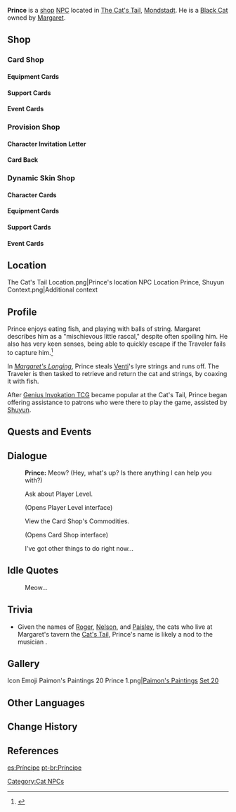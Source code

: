 {{Character Infobox
|image            = Prince Icon.png
|type             = NPC
|region           = Mondstadt
|title            = Duel Saint of Cats
|title2           = Princey<br /><small>by [[Margaret]]</small>
|affiliation      = The Cat's Tail
}}
{{Description|The poster-kitty of [[The Cat's Tail]], this cat may often be found seated atop the bar counter. Its slick fur is jet black, while the hat it wears gives it real character. However, the tale you heard from [[Shuyun]], a [[Liyue]] player, of it being the Duel Saint of Cats must be some other matter altogether...|Description in [[The Cat's Tail]]'s map}}
'''Prince''' is a [[shop]] [[NPC]] located in [[The Cat's Tail]], [[Mondstadt]]. He is a [[Wildlife#Cats|Black Cat]] owned by [[Margaret]].

==Shop==
===Card Shop===
====Equipment Cards====
{{Shop/Header|currency=Lucky Coin|vendor=Prince|total=1}}
{{Shop|Magic Guide Equipment Card|500|1|specific=Magic Guide (Equipment Card)|text=Magic Guide|type=&#32;|total=1}}
{{Shop|Sacrificial Fragments Equipment Card|700|2|specific=Sacrificial Fragments (Equipment Card)|text=Sacrificial Fragments|type=&#32;|total=1}}
{{Shop|Skyward Atlas Equipment Card|1,000|2|specific=Skyward Atlas (Equipment Card)|text=Skyward Atlas|type=&#32;|total=1}}
{{Shop|Raven Bow Equipment Card|500|1|specific=Raven Bow (Equipment Card)|text=Raven Bow|type=&#32;|total=1}}
{{Shop|Sacrificial Bow Equipment Card|700|2|specific=Sacrificial Bow (Equipment Card)|text=Sacrificial Bow|type=&#32;|total=1}}
{{Shop|Skyward Harp Equipment Card|1,000|2|specific=Skyward Harp (Equipment Card)|text=Skyward Harp|type=&#32;|total=1}}
{{Shop|White Iron Greatsword Equipment Card|500|1|specific=White Iron Greatsword (Equipment Card)|text=White Iron Greatsword|type=&#32;|total=1}}
{{Shop|Sacrificial Greatsword Equipment Card|700|2|specific=Sacrificial Greatsword (Equipment Card)|text=Sacrificial Greatsword|type=&#32;|total=1}}
{{Shop|Wolf's Gravestone Equipment Card|1,000|2|specific=Wolf's Gravestone (Equipment Card)|text=Wolf's Gravestone|type=&#32;|total=1}}
{{Shop|White Tassel Equipment Card|500|1|specific=White Tassel (Equipment Card)|text=White Tassel|type=&#32;|total=1}}
{{Shop|Lithic Spear Equipment Card|700|2|specific=Lithic Spear (Equipment Card)|text=Lithic Spear|type=&#32;|total=1}}
{{Shop|Skyward Spine Equipment Card|1,000|2|specific=Skyward Spine (Equipment Card)|text=Skyward Spine|type=&#32;|total=1}}
{{Shop|Traveler's Handy Sword Equipment Card|500|1|specific=Traveler's Handy Sword (Equipment Card)|text=Traveler's Handy Sword|type=&#32;|total=1}}
{{Shop|Sacrificial Sword Equipment Card|700|2|specific=Sacrificial Sword (Equipment Card)|text=Sacrificial Sword|type=&#32;|total=1}}
{{Shop|Aquila Favonia Equipment Card|1,000|2|specific=Aquila Favonia (Equipment Card)|text=Aquila Favonia|type=&#32;|total=1}}
{{Shop|Adventurer's Bandana Equipment Card|500|2|specific=Adventurer's Bandana (Equipment Card)|text=Adventurer's Bandana|type=&#32;|total=1}}
{{Shop|Lucky Dog's Silver Circlet Equipment Card|500|2|specific=Lucky Dog's Silver Circlet (Equipment Card)|text=Lucky Dog's Silver Circlet|type=&#32;|total=1}}
{{Shop|Traveling Doctor's Handkerchief Equipment Card|500|2|specific=Traveling Doctor's Handkerchief (Equipment Card)|text=Traveling Doctor's Handkerchief|type=&#32;|total=1}}
{{Shop|Gambler's Earrings Equipment Card|500|2|specific=Gambler's Earrings (Equipment Card)|text=Gambler's Earrings|type=&#32;|total=1}}
{{Shop|Instructor's Cap Equipment Card|500|2|specific=Instructor's Cap (Equipment Card)|text=Instructor's Cap|type=&#32;|total=1}}
{{Shop|Exile's Circlet Equipment Card|500|2|specific=Exile's Circlet (Equipment Card)|text=Exile's Circlet|type=&#32;|total=1}}
{{Shop|Ornate Kabuto Equipment Card|500|2|specific=Ornate Kabuto (Equipment Card)|text=Ornate Kabuto|type=&#32;|total=1}}
{{Shop|General's Ancient Helm Equipment Card|500|2|specific=General's Ancient Helm (Equipment Card)|text=General's Ancient Helm|type=&#32;|total=1}}
{{Shop|Broken Rime's Echo Equipment Card|500|1|specific=Broken Rime's Echo (Equipment Card)|text=Broken Rime's Echo|type=&#32;|total=1}}
{{Shop|Blizzard Strayer Equipment Card|700|2|specific=Blizzard Strayer (Equipment Card)|text=Blizzard Strayer|type=&#32;|total=1}}
{{Shop|Wine-Stained Tricorne Equipment Card|500|1|specific=Wine-Stained Tricorne (Equipment Card)|text=Wine-Stained Tricorne|type=&#32;|total=1}}
{{Shop|Heart of Depth Equipment Card|700|2|specific=Heart of Depth (Equipment Card)|text=Heart of Depth|type=&#32;|total=1}}
{{Shop|Witch's Scorching Hat Equipment Card|500|1|specific=Witch's Scorching Hat (Equipment Card)|text=Witch's Scorching Hat|type=&#32;|total=1}}
{{Shop|Crimson Witch of Flames Equipment Card|700|2|specific=Crimson Witch of Flames (Equipment Card)|text=Crimson Witch of Flames|type=&#32;|total=1}}
{{Shop|Thunder Summoner's Crown Equipment Card|500|1|specific=Thunder Summoner's Crown (Equipment Card)|text=Thunder Summoner's Crown|type=&#32;|total=1}}
{{Shop|Thundering Fury Equipment Card|700|2|specific=Thundering Fury (Equipment Card)|text=Thundering Fury|type=&#32;|total=1}}
{{Shop|Viridescent Venerer's Diadem Equipment Card|500|1|specific=Viridescent Venerer's Diadem (Equipment Card)|text=Viridescent Venerer's Diadem|type=&#32;|total=1}}
{{Shop|Viridescent Venerer Equipment Card|700|2|specific=Viridescent Venerer (Equipment Card)|text=Viridescent Venerer|type=&#32;|total=1}}
{{Shop|Mask of Solitude Basalt Equipment Card|500|1|specific=Mask of Solitude Basalt (Equipment Card)|text=Mask of Solitude Basalt|type=&#32;|total=1}}
{{Shop|Archaic Petra Equipment Card|700|2|specific=Archaic Petra (Equipment Card)|text=Archaic Petra|type=&#32;|total=1}}
{{Shop|Laurel Coronet Equipment Card|500|1|specific=Laurel Coronet (Equipment Card)|text=Laurel Coronet|type=&#32;|total=1}}
{{Shop|Deepwood Memories Equipment Card|700|2|specific=Deepwood Memories (Equipment Card)|text=Deepwood Memories|type=&#32;|total=1}}
{{Shop/Footer|total=40,800}}

====Support Cards====
{{Shop/Header|currency=Lucky Coin|vendor=Prince|total=1}}
{{Shop|Liyue Harbor Wharf Support Card|700|1|specific=Liyue Harbor Wharf|type=&#32;|total=1}}
{{Shop|Knights of Favonius Library Support Card|700|2|specific=Knights of Favonius Library|type=&#32;|total=1}}
{{Shop|Jade Chamber Support Card|700|1|specific=Jade Chamber (Support Card)|text=Jade Chamber|type=&#32;|total=1}}
{{Shop|Dawn Winery Support Card|700|1|specific=Dawn Winery (Support Card)|text=Dawn Winery|type=&#32;|total=1}}
{{Shop|Wangshu Inn Support Card|700|2|specific=Wangshu Inn (Support Card)|text=Wangshu Inn|type=&#32;|total=1}}
{{Shop|Favonius Cathedral Support Card|700|1|specific=Favonius Cathedral (Support Card)|text=Favonius Cathedral|type=&#32;|total=1}}
{{Shop|Katheryne Support Card|700|1|specific=Katheryne (Support Card)|text=Katheryne|type=&#32;|total=1}}
{{Shop|Timaeus Support Card|700|1|specific=Timaeus (Support Card)|text=Timaeus|type=&#32;|total=1}}
{{Shop|Wagner Support Card|700|1|specific=Wagner (Support Card)|text=Wagner|type=&#32;|total=1}}
{{Shop|Chef Mao Support Card|700|1|specific=Chef Mao (Support Card)|text=Chef Mao|type=&#32;|total=1}}
{{Shop|Tubby Support Card|700|2|specific=Tubby (Support Card)|text=Tubby|type=&#32;|total=1}}
{{Shop|Timmie Support Card|700|1|specific=Timmie (Support Card)|text=Timmie|type=&#32;|total=1}}
{{Shop|Liben Support Card|700|2|specific=Liben (Support Card)|text=Liben|type=&#32;|total=1}}
{{Shop|Chang the Ninth Support Card|700|2|specific=Chang the Ninth (Support Card)|text=Chang the Ninth|type=&#32;|total=1}}
{{Shop|Ellin Support Card|700|1|specific=Ellin (Support Card)|text=Ellin|type=&#32;|total=1}}
{{Shop|Iron Tongue Tian Support Card|700|1|specific=Iron Tongue Tian (Support Card)|text=Iron Tongue Tian|type=&#32;|total=1}}
{{Shop|Liu Su Support Card|700|1|specific=Liu Su|type=&#32;|total=1}}
{{Shop|Parametric Transformer Support Card|700|2|specific=Parametric Transformer (Support Card)|text=Parametric Transformer|type=&#32;|total=1}}
{{Shop|NRE Support Card|700|2|specific=NRE|type=&#32;|total=1}}
{{Shop/Footer|total=18,200}}

====Event Cards====
{{Shop/Header|currency=Lucky Coin|vendor=Prince|total=1}}
{{Shop|Changing Shifts Event Card|500|1|specific=Changing Shifts|type=&#32;|total=1}}
{{Shop|Strategize Event Card|500|1|specific=Strategize|type=&#32;|total=1}}
{{Shop|I Haven't Lost Yet! Event Card|500|1|specific=I Haven't Lost Yet!|type=&#32;|total=1}}
{{Shop|Leave It to Me! Event Card|500|1|specific=Leave It to Me!|type=&#32;|total=1}}
{{Shop|When the Crane Returned Event Card|500|1|specific=When the Crane Returned|type=&#32;|total=1}}
{{Shop|Starsigns Event Card|500|1|specific=Starsigns|type=&#32;|total=1}}
{{Shop|Calx's Arts Event Card|500|1|specific=Calx's Arts|type=&#32;|total=1}}
{{Shop|Master of Weaponry Event Card|500|1|specific=Master of Weaponry (Event Card)|text=Master of Weaponry|type=&#32;|total=1}}
{{Shop|Blessing of the Divine Relic's Installation Event Card|500|1|specific=Blessing of the Divine Relic's Installation|type=&#32;|total=1}}
{{Shop|Quick Knit Event Card|500|1|specific=Quick Knit|type=&#32;|total=1}}
{{Shop|Send Off Event Card|500|1|specific=Send Off|type=&#32;|total=1}}
{{Shop|Guardian's Oath Event Card|500|1|specific=Guardian's Oath|type=&#32;|total=1}}
{{Shop|Abyssal Summons Event Card|500|2|specific=Abyssal Summons|type=&#32;|total=1}}
{{Shop|Elemental Resonance: Woven Ice Event Card|500|2|specific=Elemental Resonance: Woven Ice|type=&#32;|total=1}}
{{Shop|Elemental Resonance: Shattering Ice Event Card|500|2|specific=Elemental Resonance: Shattering Ice|type=&#32;|total=1}}
{{Shop|Elemental Resonance: Woven Waters Event Card|500|2|specific=Elemental Resonance: Woven Waters|type=&#32;|total=1}}
{{Shop|Elemental Resonance: Soothing Water Event Card|500|2|specific=Elemental Resonance: Soothing Water|type=&#32;|total=1}}
{{Shop|Elemental Resonance: Woven Flames Event Card|500|2|specific=Elemental Resonance: Woven Flames|type=&#32;|total=1}}
{{Shop|Elemental Resonance: Fervent Flames Event Card|500|2|specific=Elemental Resonance: Fervent Flames|type=&#32;|total=1}}
{{Shop|Elemental Resonance: Woven Thunder Event Card|500|2|specific=Elemental Resonance: Woven Thunder|type=&#32;|total=1}}
{{Shop|Elemental Resonance: High Voltage Event Card|500|2|specific=Elemental Resonance: High Voltage|type=&#32;|total=1}}
{{Shop|Elemental Resonance: Woven Winds Event Card|500|2|specific=Elemental Resonance: Woven Winds|type=&#32;|total=1}}
{{Shop|Elemental Resonance: Impetuous Winds Event Card|500|2|specific=Elemental Resonance: Impetuous Winds|type=&#32;|total=1}}
{{Shop|Elemental Resonance: Woven Stone Event Card|500|2|specific=Elemental Resonance: Woven Stone|type=&#32;|total=1}}
{{Shop|Elemental Resonance: Enduring Rock Event Card|500|2|specific=Elemental Resonance: Enduring Rock|type=&#32;|total=1}}
{{Shop|Elemental Resonance: Woven Weeds Event Card|500|2|specific=Elemental Resonance: Woven Weeds|type=&#32;|total=1}}
{{Shop|Elemental Resonance: Sprawling Greenery Event Card|500|2|specific=Elemental Resonance: Sprawling Greenery|type=&#32;|total=1}}
{{Shop|Jueyun Guoba Event Card|500|2|specific=Jueyun Guoba (Event Card)|text=Jueyun Guoba|type=&#32;|total=1}}
{{Shop|Adeptus' Temptation Event Card|500|2|specific=Adeptus' Temptation (Event Card)|text=Adeptus' Temptation|type=&#32;|total=1}}
{{Shop|Lotus Flower Crisp Event Card|500|2|specific=Lotus Flower Crisp (Event Card)|text=Lotus Flower Crisp|type=&#32;|total=1}}
{{Shop|Northern Smoked Chicken Event Card|500|2|specific=Northern Smoked Chicken (Event Card)|text=Northern Smoked Chicken|type=&#32;|total=1}}
{{Shop|Sweet Madame Event Card|500|1|specific=Sweet Madame (Event Card)|text=Sweet Madame|type=&#32;|total=1}}
{{Shop|Mushroom Pizza Event Card|500|2|specific=Mushroom Pizza (Event Card)|text=Mushroom Pizza|type=&#32;|total=1}}
{{Shop|Minty Meat Rolls Event Card|500|1|specific=Minty Meat Rolls (Event Card)|text=Minty Meat Rolls|type=&#32;|total=1}}
{{Shop/Footer|total=27,000}}

===Provision Shop===
====Character Invitation Letter====
{{Shop/Header|currency=Lucky Coin|total=1|note=Required<br />Player Level|vendor=Prince}}
{{Shop|Match Invitation Letter|1,000|1|total=1|note=2}}
{{Shop|Match Invitation Letter|1,000|1|total=1|note=3}}
{{Shop|Match Invitation Letter|1,000|1|total=1|note=4}}
{{Shop|Match Invitation Letter|1,000|5|total=1|note=5}}
{{Shop|Match Invitation Letter|1,000|inf=1|total=1|note=10}}
{{Shop/Footer|total=8,000+|note=&nbsp;}}

====Card Back====
{{Shop/Header|currency=Material|class=tdl2|vendor=Prince}}
{{Shop|Crystal Chunk Card Back|{{Item|Crystal Chunk|x=100}}|1|specific=Crystal Chunk (Card Back)|text=Crystal Chunk}}
{{Shop|Magical Crystal Chunk Card Back|{{Item|Magical Crystal Chunk|x=100}}|1|specific=Magical Crystal Chunk (Card Back)|text=Magical Crystal Chunk}}
{{Shop|Amethyst Lump Card Back|{{Item|Amethyst Lump|x=100}}|1|specific=Amethyst Lump (Card Back)|text=Amethyst Lump}}
{{Shop|Flaming Flower Stamen Card Back|{{Item|Flaming Flower Stamen|x=100}}|1|specific=Flaming Flower Stamen (Card Back)|text=Flaming Flower Stamen}}
{{Shop|Mist Flower Corolla Card Back|{{Item|Mist Flower Corolla|x=100}}|1|specific=Mist Flower Corolla (Card Back)|text=Mist Flower Corolla}}
{{Shop|Electro Crystal Card Back|{{Item|Electro Crystal|x=100}}|1|specific=Electro Crystal (Card Back)|text=Electro Crystal}}
{{Shop|Dandelion Seed Card Back|{{Item|Dandelion Seed|x=100}}|1|specific=Dandelion Seed (Card Back)|text=Dandelion Seed}}
{{Shop|Cecilia Card Back|{{Item|Cecilia|x=100}}|1|specific=Cecilia (Card Back)|text=Cecilia}}
{{Shop|Glaze Lily Card Back|{{Item|Glaze Lily|x=100}}|1|specific=Glaze Lily (Card Back)|text=Glaze Lily}}
{{Shop|Dendrobium Card Back|{{Item|Dendrobium|x=100}}|1|specific=Dendrobium (Card Back)|text=Dendrobium}}
{{Shop/Footer}}

===Dynamic Skin Shop===
====Character Cards====
{{Shop/Header|currency=Lucky Coin|vendor=Prince|total=1}}
{{Shop|Ganyu Character Card Golden|4,000|1|link=Ganyu (Character Card)#Dynamic Skin|text=Ganyu|specific=Ganyu (Character Card) Dynamic Skin|type=&#32;|total=1}}
{{Shop|Diona Character Card Golden|4,000|1|link=Diona (Character Card)#Dynamic Skin|text=Diona|specific=Diona (Character Card) Dynamic Skin|type=&#32;|total=1}}
{{Shop|Kaeya Character Card Golden|4,000|1|link=Kaeya (Character Card)#Dynamic Skin|text=Kaeya|specific=Kaeya (Character Card) Dynamic Skin|type=&#32;|total=1}}
{{Shop|Chongyun Character Card Golden|4,000|1|link=Chongyun (Character Card)#Dynamic Skin|text=Chongyun|specific=Chongyun (Character Card) Dynamic Skin|type=&#32;|total=1}}
{{Shop|Kamisato Ayaka Character Card Golden|4,000|1|link=Kamisato Ayaka (Character Card)#Dynamic Skin|text=Kamisato Ayaka|specific=Kamisato Ayaka (Character Card) Dynamic Skin|type=&#32;|total=1}}
{{Shop|Eula Character Card Golden|4,000|1|link=Eula (Character Card)#Dynamic Skin|text=Eula|specific=Eula (Character Card) Dynamic Skin|type=&#32;|total=1}}
{{Shop|Barbara Character Card Golden|4,000|1|link=Barbara (Character Card)#Dynamic Skin|text=Barbara|specific=Barbara (Character Card) Dynamic Skin|type=&#32;|total=1}}
{{Shop|Xingqiu Character Card Golden|4,000|1|link=Xingqiu (Character Card)#Dynamic Skin|text=Xingqiu|specific=Xingqiu (Character Card) Dynamic Skin|type=&#32;|total=1}}
{{Shop|Mona Character Card Golden|4,000|1|link=Mona (Character Card)#Dynamic Skin|text=Mona|specific=Mona (Character Card) Dynamic Skin|type=&#32;|total=1}}
{{Shop|Sangonomiya Kokomi Character Card Golden|4,000|1|link=Sangonomiya Kokomi (Character Card)#Dynamic Skin|text=Sangonomiya Kokomi|specific=Sangonomiya Kokomi (Character Card) Dynamic Skin|type=&#32;|total=1}}
{{Shop|Diluc Character Card Golden|4,000|1|link=Diluc (Character Card)#Dynamic Skin|text=Diluc|specific=Diluc (Character Card) Dynamic Skin|type=&#32;|total=1}}
{{Shop|Xiangling Character Card Golden|4,000|1|link=Xiangling (Character Card)#Dynamic Skin|text=Xiangling|specific=Xiangling (Character Card) Dynamic Skin|type=&#32;|total=1}}
{{Shop|Bennett Character Card Golden|4,000|1|link=Bennett (Character Card)#Dynamic Skin|text=Bennett|specific=Bennett (Character Card) Dynamic Skin|type=&#32;|total=1}}
{{Shop|Yoimiya Character Card Golden|4,000|1|link=Yoimiya (Character Card)#Dynamic Skin|text=Yoimiya|specific=Yoimiya (Character Card) Dynamic Skin|type=&#32;|total=1}}
{{Shop|Klee Character Card Golden|4,000|1|link=Klee (Character Card)#Dynamic Skin|text=Klee|specific=Klee (Character Card) Dynamic Skin|type=&#32;|total=1}}
{{Shop|Fischl Character Card Golden|4,000|1|link=Fischl (Character Card)#Dynamic Skin|text=Fischl|specific=Fischl (Character Card) Dynamic Skin|type=&#32;|total=1}}
{{Shop|Razor Character Card Golden|4,000|1|link=Razor (Character Card)#Dynamic Skin|text=Razor|specific=Razor (Character Card) Dynamic Skin|type=&#32;|total=1}}
{{Shop|Keqing Character Card Golden|4,000|1|link=Keqing (Character Card)#Dynamic Skin|text=Keqing|specific=Keqing (Character Card) Dynamic Skin|type=&#32;|total=1}}
{{Shop|Kujou Sara Character Card Golden|4,000|1|link=Kujou Sara (Character Card)#Dynamic Skin|text=Kujou Sara|specific=Kujou Sara (Character Card) Dynamic Skin|type=&#32;|total=1}}
{{Shop|Cyno Character Card Golden|4,000|1|link=Cyno (Character Card)#Dynamic Skin|text=Cyno|specific=Cyno (Character Card) Dynamic Skin|type=&#32;|total=1}}
{{Shop|Beidou Character Card Golden|4,000|1|link=Beidou (Character Card)#Dynamic Skin|text=Beidou|specific=Beidou (Character Card) Dynamic Skin|type=&#32;|total=1}}
{{Shop|Sucrose Character Card Golden|4,000|1|link=Sucrose (Character Card)#Dynamic Skin|text=Sucrose|specific=Sucrose (Character Card) Dynamic Skin|type=&#32;|total=1}}
{{Shop|Jean Character Card Golden|4,000|1|link=Jean (Character Card)#Dynamic Skin|text=Jean|specific=Jean (Character Card) Dynamic Skin|type=&#32;|total=1}}
{{Shop|Ningguang Character Card Golden|4,000|1|link=Ningguang (Character Card)#Dynamic Skin|text=Ningguang|specific=Ningguang (Character Card) Dynamic Skin|type=&#32;|total=1}}
{{Shop|Noelle Character Card Golden|4,000|1|link=Noelle (Character Card)#Dynamic Skin|text=Noelle|specific=Noelle (Character Card) Dynamic Skin|type=&#32;|total=1}}
{{Shop|Collei Character Card Golden|4,000|1|link=Collei (Character Card)#Dynamic Skin|text=Collei|specific=Collei (Character Card) Dynamic Skin|type=&#32;|total=1}}
{{Shop|Rhodeia of Loch Character Card Golden|4,000|1|link=Rhodeia of Loch (Character Card)#Dynamic Skin|text=Rhodeia of Loch|specific=Rhodeia of Loch (Character Card) Dynamic Skin|type=&#32;|total=1}}
{{Shop|Mirror Maiden Character Card Golden|4,000|1|link=Mirror Maiden (Character Card)#Dynamic Skin|text=Mirror Maiden|specific=Mirror Maiden (Character Card) Dynamic Skin|type=&#32;|total=1}}
{{Shop|Fatui Pyro Agent Character Card Golden|4,000|1|link=Fatui Pyro Agent (Character Card)#Dynamic Skin|text=Fatui Pyro Agent|specific=Fatui Pyro Agent (Character Card) Dynamic Skin|type=&#32;|total=1}}
{{Shop|Maguu Kenki Character Card Golden|4,000|1|link=Maguu Kenki (Character Card)#Dynamic Skin|text=Maguu Kenki|specific=Maguu Kenki (Character Card) Dynamic Skin|type=&#32;|total=1}}
{{Shop|Stonehide Lawachurl Character Card Golden|4,000|1|link=Stonehide Lawachurl (Character Card)#Dynamic Skin|text=Stonehide Lawachurl|specific=Stonehide Lawachurl (Character Card) Dynamic Skin|type=&#32;|total=1}}
{{Shop|Jadeplume Terrorshroom Character Card Golden|4,000|1|link=Jadeplume Terrorshroom (Character Card)#Dynamic Skin|text=Jadeplume Terrorshroom|specific=Jadeplume Terrorshroom (Character Card) Dynamic Skin|type=&#32;|total=1}}
{{Shop/Footer|total=128,000}}

====Equipment Cards====
{{Shop/Header|currency=Lucky Coin|vendor=Prince|total=1}}
{{Shop|Magic Guide Equipment Card Golden|1,000|1|link=Magic Guide (Equipment Card)#Dynamic Skin|text=Magic Guide|specific=Magic Guide (Equipment Card) Dynamic Skin|type=&#32;|total=1}}
{{Shop|Sacrificial Fragments Equipment Card Golden|1,400|1|link=Sacrificial Fragments (Equipment Card)#Dynamic Skin|text=Sacrificial Fragments|specific=Sacrificial Fragments (Equipment Card) Dynamic Skin|type=&#32;|total=1}}
{{Shop|Skyward Atlas Equipment Card Golden|2,000|1|link=Skyward Atlas (Equipment Card)#Dynamic Skin|text=Skyward Atlas|specific=Skyward Atlas (Equipment Card) Dynamic Skin|type=&#32;|total=1}}
{{Shop|Raven Bow Equipment Card Golden|1,000|1|link=Raven Bow (Equipment Card)#Dynamic Skin|text=Raven Bow|specific=Raven Bow (Equipment Card) Dynamic Skin|type=&#32;|total=1}}
{{Shop|Sacrificial Bow Equipment Card Golden|1,400|1|link=Sacrificial Bow (Equipment Card)#Dynamic Skin|text=Sacrificial Bow|specific=Sacrificial Bow (Equipment Card) Dynamic Skin|type=&#32;|total=1}}
{{Shop|Skyward Harp Equipment Card Golden|2,000|1|link=Skyward Harp (Equipment Card)#Dynamic Skin|text=Skyward Harp|specific=Skyward Harp (Equipment Card) Dynamic Skin|type=&#32;|total=1}}
{{Shop|White Iron Greatsword Equipment Card Golden|1,000|1|link=White Iron Greatsword (Equipment Card)#Dynamic Skin|text=White Iron Greatsword|specific=White Iron Greatsword (Equipment Card) Dynamic Skin|type=&#32;|total=1}}
{{Shop|Sacrificial Greatsword Equipment Card Golden|1,400|1|link=Sacrificial Greatsword (Equipment Card)#Dynamic Skin|text=Sacrificial Greatsword|specific=Sacrificial Greatsword (Equipment Card) Dynamic Skin|type=&#32;|total=1}}
{{Shop|Wolf's Gravestone Equipment Card Golden|2,000|1|link=Wolf's Gravestone (Equipment Card)#Dynamic Skin|text=Wolf's Gravestone|specific=Wolf's Gravestone (Equipment Card) Dynamic Skin|type=&#32;|total=1}}
{{Shop|White Tassel Equipment Card Golden|1,000|1|link=White Tassel (Equipment Card)#Dynamic Skin|text=White Tassel|specific=White Tassel (Equipment Card) Dynamic Skin|type=&#32;|total=1}}
{{Shop|Lithic Spear Equipment Card Golden|1,400|1|link=Lithic Spear (Equipment Card)#Dynamic Skin|text=Lithic Spear|specific=Lithic Spear (Equipment Card) Dynamic Skin|type=&#32;|total=1}}
{{Shop|Skyward Spine Equipment Card Golden|2,000|1|link=Skyward Spine (Equipment Card)#Dynamic Skin|text=Skyward Spine|specific=Skyward Spine (Equipment Card) Dynamic Skin|type=&#32;|total=1}}
{{Shop|Traveler's Handy Sword Equipment Card Golden|1,000|1|link=Traveler's Handy Sword (Equipment Card)#Dynamic Skin|text=Traveler's Handy Sword|specific=Traveler's Handy Sword (Equipment Card) Dynamic Skin|type=&#32;|total=1}}
{{Shop|Sacrificial Sword Equipment Card Golden|1,400|1|link=Sacrificial Sword (Equipment Card)#Dynamic Skin|text=Sacrificial Sword|specific=Sacrificial Sword (Equipment Card) Dynamic Skin|type=&#32;|total=1}}
{{Shop|Aquila Favonia Equipment Card Golden|2,000|1|link=Aquila Favonia (Equipment Card)#Dynamic Skin|text=Aquila Favonia|specific=Aquila Favonia (Equipment Card) Dynamic Skin|type=&#32;|total=1}}
{{Shop|Adventurer's Bandana Equipment Card Golden|1,000|1|link=Adventurer's Bandana (Equipment Card)#Dynamic Skin|text=Adventurer's Bandana|specific=Adventurer's Bandana (Equipment Card) Dynamic Skin|type=&#32;|total=1}}
{{Shop|Lucky Dog's Silver Circlet Equipment Card Golden|1,000|1|link=Lucky Dog's Silver Circlet (Equipment Card)#Dynamic Skin|text=Lucky Dog's Silver Circlet|specific=Lucky Dog's Silver Circlet (Equipment Card) Dynamic Skin|type=&#32;|total=1}}
{{Shop|Traveling Doctor's Handkerchief Equipment Card Golden|1,000|1|link=Traveling Doctor's Handkerchief (Equipment Card)#Dynamic Skin|text=Traveling Doctor's Handkerchief|specific=Traveling Doctor's Handkerchief (Equipment Card) Dynamic Skin|type=&#32;|total=1}}
{{Shop|Gambler's Earrings Equipment Card Golden|1,000|1|link=Gambler's Earrings (Equipment Card)#Dynamic Skin|text=Gambler's Earrings|specific=Gambler's Earrings (Equipment Card) Dynamic Skin|type=&#32;|total=1}}
{{Shop|Instructor's Cap Equipment Card Golden|1,000|1|link=Instructor's Cap (Equipment Card)#Dynamic Skin|text=Instructor's Cap|specific=Instructor's Cap (Equipment Card) Dynamic Skin|type=&#32;|total=1}}
{{Shop|Exile's Circlet Equipment Card Golden|1,000|1|link=Exile's Circlet (Equipment Card)#Dynamic Skin|text=Exile's Circlet|specific=Exile's Circlet (Equipment Card) Dynamic Skin|type=&#32;|total=1}}
{{Shop|Ornate Kabuto Equipment Card|1000|1|specific=Ornate Kabuto (Equipment Card)|text=Ornate Kabuto|type=&#32;|total=1}}
{{Shop|General's Ancient Helm Equipment Card|1000|1|specific=General's Ancient Helm (Equipment Card)|text=General's Ancient Helm|type=&#32;|total=1}}
{{Shop|Broken Rime's Echo Equipment Card Golden|1,000|1|link=Broken Rime's Echo (Equipment Card)#Dynamic Skin|text=Broken Rime's Echo|specific=Broken Rime's Echo (Equipment Card) Dynamic Skin|type=&#32;|total=1}}
{{Shop|Blizzard Strayer Equipment Card Golden|1,400|1|link=Blizzard Strayer (Equipment Card)#Dynamic Skin|text=Blizzard Strayer|specific=Blizzard Strayer (Equipment Card) Dynamic Skin|type=&#32;|total=1}}
{{Shop|Wine-Stained Tricorne Equipment Card Golden|1,000|1|link=Wine-Stained Tricorne (Equipment Card)#Dynamic Skin|text=Wine-Stained Tricorne|specific=Wine-Stained Tricorne (Equipment Card) Dynamic Skin|type=&#32;|total=1}}
{{Shop|Heart of Depth Equipment Card Golden|1,400|1|link=Heart of Depth (Equipment Card)#Dynamic Skin|text=Heart of Depth|specific=Heart of Depth (Equipment Card) Dynamic Skin|type=&#32;|total=1}}
{{Shop|Witch's Scorching Hat Equipment Card Golden|1,000|1|link=Witch's Scorching Hat (Equipment Card)#Dynamic Skin|text=Witch's Scorching Hat|specific=Witch's Scorching Hat (Equipment Card) Dynamic Skin|type=&#32;|total=1}}
{{Shop|Crimson Witch of Flames Equipment Card Golden|1,400|1|link=Crimson Witch of Flames (Equipment Card)#Dynamic Skin|text=Crimson Witch of Flames|specific=Crimson Witch of Flames (Equipment Card) Dynamic Skin|type=&#32;|total=1}}
{{Shop|Thunder Summoner's Crown Equipment Card Golden|1,000|1|link=Thunder Summoner's Crown (Equipment Card)#Dynamic Skin|text=Thunder Summoner's Crown|specific=Thunder Summoner's Crown (Equipment Card) Dynamic Skin|type=&#32;|total=1}}
{{Shop|Thundering Fury Equipment Card Golden|1,400|1|link=Thundering Fury (Equipment Card)#Dynamic Skin|text=Thundering Fury|specific=Thundering Fury (Equipment Card) Dynamic Skin|type=&#32;|total=1}}
{{Shop|Viridescent Venerer's Diadem Equipment Card Golden|1,000|1|link=Viridescent Venerer's Diadem (Equipment Card)#Dynamic Skin|text=Viridescent Venerer's Diadem|specific=Viridescent Venerer's Diadem (Equipment Card) Dynamic Skin|type=&#32;|total=1}}
{{Shop|Viridescent Venerer Equipment Card Golden|1,400|1|link=Viridescent Venerer (Equipment Card)#Dynamic Skin|text=Viridescent Venerer|specific=Viridescent Venerer (Equipment Card) Dynamic Skin|type=&#32;|total=1}}
{{Shop|Mask of Solitude Basalt Equipment Card Golden|1,000|1|link=Mask of Solitude Basalt (Equipment Card)#Dynamic Skin|text=Mask of Solitude Basalt|specific=Mask of Solitude Basalt (Equipment Card) Dynamic Skin|type=&#32;|total=1}}
{{Shop|Archaic Petra Equipment Card Golden|1,400|1|link=Archaic Petra (Equipment Card)#Dynamic Skin|text=Archaic Petra|specific=Archaic Petra (Equipment Card) Dynamic Skin|type=&#32;|total=1}}
{{Shop|Laurel Coronet Equipment Card Golden|1,000|1|link=Laurel Coronet (Equipment Card)#Dynamic Skin|text=Laurel Coronet|specific=Laurel Coronet (Equipment Card) Dynamic Skin|type=&#32;|total=1}}
{{Shop|Deepwood Memories Equipment Card Golden|1,400|1|link=Deepwood Memories (Equipment Card)#Dynamic Skin|text=Deepwood Memories|specific=Deepwood Memories (Equipment Card) Dynamic Skin|type=&#32;|total=1}}
{{Shop/Footer|total=44,800}}

====Support Cards====
{{Shop/Header|currency=Lucky Coin|vendor=Prince|total=1}}
{{Shop|Liyue Harbor Wharf Support Card Golden|1,400|1|link=Liyue Harbor Wharf#Dynamic Skin|text=Liyue Harbor Wharf|specific=Liyue Harbor Wharf Dynamic Skin|type=&#32;|total=1}}
{{Shop|Knights of Favonius Library Support Card Golden|1,400|1|link=Knights of Favonius Library#Dynamic Skin|text=Knights of Favonius Library|specific=Knights of Favonius Library Dynamic Skin|type=&#32;|total=1}}
{{Shop|Jade Chamber Support Card Golden|1,400|1|link=Jade Chamber (Support Card)#Dynamic Skin|text=Jade Chamber|specific=Jade Chamber (Support Card) Dynamic Skin|type=&#32;|total=1}}
{{Shop|Dawn Winery Support Card Golden|1,400|1|link=Dawn Winery (Support Card)#Dynamic Skin|text=Dawn Winery|specific=Dawn Winery (Support Card) Dynamic Skin|type=&#32;|total=1}}
{{Shop|Wangshu Inn Support Card Golden|1,400|1|link=Wangshu Inn (Support Card)#Dynamic Skin|text=Wangshu Inn|specific=Wangshu Inn (Support Card) Dynamic Skin|type=&#32;|total=1}}
{{Shop|Favonius Cathedral Support Card Golden|1,400|1|link=Favonius Cathedral (Support Card)#Dynamic Skin|text=Favonius Cathedral|specific=Favonius Cathedral (Support Card) Dynamic Skin|type=&#32;|total=1}}
{{Shop|Paimon Support Card Golden|1,400|1|link=Paimon (Support Card)#Dynamic Skin|text=Paimon|specific=Paimon (Support Card) Dynamic Skin|type=&#32;|total=1}}
{{Shop|Katheryne Support Card Golden|1,400|1|link=Katheryne (Support Card)#Dynamic Skin|text=Katheryne|specific=Katheryne (Support Card) Dynamic Skin|type=&#32;|total=1}}
{{Shop|Timaeus Support Card Golden|1,400|1|link=Timaeus (Support Card)#Dynamic Skin|text=Timaeus|specific=Timaeus (Support Card) Dynamic Skin|type=&#32;|total=1}}
{{Shop|Wagner Support Card Golden|1,400|1|link=Wagner (Support Card)#Dynamic Skin|text=Wagner|specific=Wagner (Support Card) Dynamic Skin|type=&#32;|total=1}}
{{Shop|Chef Mao Support Card Golden|1,400|1|link=Chef Mao (Support Card)#Dynamic Skin|text=Chef Mao|specific=Chef Mao (Support Card) Dynamic Skin|type=&#32;|total=1}}
{{Shop|Tubby Support Card Golden|1,400|1|link=Tubby (Support Card)#Dynamic Skin|text=Tubby|specific=Tubby (Support Card) Dynamic Skin|type=&#32;|total=1}}
{{Shop|Timmie Support Card Golden|1,400|1|link=Timmie (Support Card)#Dynamic Skin|text=Timmie|specific=Timmie (Support Card) Dynamic Skin|type=&#32;|total=1}}
{{Shop|Liben Support Card Golden|1,400|1|link=Liben (Support Card)#Dynamic Skin|text=Liben|specific=Liben (Support Card) Dynamic Skin|type=&#32;|total=1}}
{{Shop|Chang the Ninth Support Card Golden|1,400|1|link=Chang the Ninth (Support Card)#Dynamic Skin|text=Chang the Ninth|specific=Chang the Ninth (Support Card) Dynamic Skin|type=&#32;|total=1}}
{{Shop|Ellin Support Card Golden|1,400|1|link=Ellin (Support Card)#Dynamic Skin|text=Ellin|specific=Ellin (Support Card) Dynamic Skin|type=&#32;|total=1}}
{{Shop|Iron Tongue Tian Support Card Golden|1,400|1|link=Iron Tongue Tian (Support Card)#Dynamic Skin|text=Iron Tongue Tian|specific=Iron Tongue Tian (Support Card) Dynamic Skin|type=&#32;|total=1}}
{{Shop|Liu Su Support Card Golden|1,400|1|link=Liu Su#Dynamic Skin|text=Liu Su|specific=Liu Su Dynamic Skin|type=&#32;|total=1}}
{{Shop|Parametric Transformer Support Card Golden|1,400|1|link=Parametric Transformer (Support Card)#Dynamic Skin|text=Parametric Transformer|specific=Parametric Transformer (Support Card) Dynamic Skin|type=&#32;|total=1}}
{{Shop|NRE Support Card Golden|1,400|1|link=NRE#Dynamic Skin|text=NRE|specific=NRE Dynamic Skin|type=&#32;|total=1}}
{{Shop/Footer|total=28,000}}

====Event Cards====
{{Shop/Header|currency=Lucky Coin|vendor=Prince|total=1}}
{{Shop|The Bestest Travel Companion! Event Card Golden|1,000|1|link=The Bestest Travel Companion!#Dynamic Skin|text=The Bestest Travel Companion!|specific=The Bestest Travel Companion! Dynamic Skin|type=&#32;|total=1}}
{{Shop|Changing Shifts Event Card Golden|1,000|1|link=Changing Shifts#Dynamic Skin|text=Changing Shifts|specific=Changing Shifts Dynamic Skin|type=&#32;|total=1}}
{{Shop|Toss-Up Event Card Golden|1,000|1|link=Toss-Up#Dynamic Skin|text=Toss-Up|specific=Toss-Up Dynamic Skin|type=&#32;|total=1}}
{{Shop|Strategize Event Card Golden|1,000|1|link=Strategize#Dynamic Skin|text=Strategize|specific=Strategize Dynamic Skin|type=&#32;|total=1}}
{{Shop|I Haven't Lost Yet! Event Card Golden|1,000|1|link=I Haven't Lost Yet!#Dynamic Skin|text=I Haven't Lost Yet!|specific=I Haven't Lost Yet! Dynamic Skin|type=&#32;|total=1}}
{{Shop|Leave It to Me! Event Card Golden|1,000|1|link=Leave It to Me!#Dynamic Skin|text=Leave It to Me!|specific=Leave It to Me! Dynamic Skin|type=&#32;|total=1}}
{{Shop|When the Crane Returned Event Card Golden|1,000|1|link=When the Crane Returned#Dynamic Skin|text=When the Crane Returned|specific=When the Crane Returned Dynamic Skin|type=&#32;|total=1}}
{{Shop|Starsigns Event Card Golden|1,000|1|link=Starsigns#Dynamic Skin|text=Starsigns|specific=Starsigns Dynamic Skin|type=&#32;|total=1}}
{{Shop|Calx's Arts Event Card Golden|1,000|1|link=Calx's Arts#Dynamic Skin|text=Calx's Arts|specific=Calx's Arts Dynamic Skin|type=&#32;|total=1}}
{{Shop|Master of Weaponry Event Card Golden|1,000|1|link=Master of Weaponry#Dynamic Skin|text=Master of Weaponry|specific=Master of Weaponry Dynamic Skin|type=&#32;|total=1}}
{{Shop|Blessing of the Divine Relic's Installation Event Card Golden|1,000|1|link=Blessing of the Divine Relic's Installation#Dynamic Skin|text=Blessing of the Divine Relic's Installation|specific=Blessing of the Divine Relic's Installation Dynamic Skin|type=&#32;|total=1}}
{{Shop|Send Off Event Card Golden|1,000|1|link=Send Off#Dynamic Skin|text=Send Off|specific=Send Off Dynamic Skin|type=&#32;|total=1}}
{{Shop|Abyssal Summons Event Card Golden|1,000|1|link=Abyssal Summons#Dynamic Skin|text=Abyssal Summons|specific=Abyssal Summons Dynamic Skin|type=&#32;|total=1}}
{{Shop|Quick Knit Event Card Golden|1,000|1|link=Quick Knit#Dynamic Skin|text=Quick Knit|specific=Quick Knit Dynamic Skin|type=&#32;|total=1}}
{{Shop|Guardian's Oath Event Card Golden|1,000|1|link=Guardian's Oath#Dynamic Skin|text=Guardian's Oath|specific=Guardian's Oath Dynamic Skin|type=&#32;|total=1}}
{{Shop|Elemental Resonance: Woven Ice Event Card Golden|1,000|1|link=Elemental Resonance: Woven Ice#Dynamic Skin|text=Elemental Resonance: Woven Ice|specific=Elemental Resonance: Woven Ice Dynamic Skin|type=&#32;|total=1}}
{{Shop|Elemental Resonance: Shattering Ice Event Card Golden|1,000|1|link=Elemental Resonance: Shattering Ice#Dynamic Skin|text=Elemental Resonance: Shattering Ice|specific=Elemental Resonance: Shattering Ice Dynamic Skin|type=&#32;|total=1}}
{{Shop|Elemental Resonance: Woven Waters Event Card Golden|1,000|1|link=Elemental Resonance: Woven Waters#Dynamic Skin|text=Elemental Resonance: Woven Waters|specific=Elemental Resonance: Woven Waters Dynamic Skin|type=&#32;|total=1}}
{{Shop|Elemental Resonance: Soothing Water Event Card Golden|1,000|1|link=Elemental Resonance: Soothing Water#Dynamic Skin|text=Elemental Resonance: Soothing Water|specific=Elemental Resonance: Soothing Water Dynamic Skin|type=&#32;|total=1}}
{{Shop|Elemental Resonance: Woven Flames Event Card Golden|1,000|1|link=Elemental Resonance: Woven Flames#Dynamic Skin|text=Elemental Resonance: Woven Flames|specific=Elemental Resonance: Woven Flames Dynamic Skin|type=&#32;|total=1}}
{{Shop|Elemental Resonance: Fervent Flames Event Card Golden|1,000|1|link=Elemental Resonance: Fervent Flames#Dynamic Skin|text=Elemental Resonance: Fervent Flames|specific=Elemental Resonance: Fervent Flames Dynamic Skin|type=&#32;|total=1}}
{{Shop|Elemental Resonance: Woven Thunder Event Card Golden|1,000|1|link=Elemental Resonance: Woven Thunder#Dynamic Skin|text=Elemental Resonance: Woven Thunder|specific=Elemental Resonance: Woven Thunder Dynamic Skin|type=&#32;|total=1}}
{{Shop|Elemental Resonance: High Voltage Event Card Golden|1,000|1|link=Elemental Resonance: High Voltage#Dynamic Skin|text=Elemental Resonance: High Voltage|specific=Elemental Resonance: High Voltage Dynamic Skin|type=&#32;|total=1}}
{{Shop|Elemental Resonance: Woven Winds Event Card Golden|1,000|1|link=Elemental Resonance: Woven Winds#Dynamic Skin|text=Elemental Resonance: Woven Winds|specific=Elemental Resonance: Woven Winds Dynamic Skin|type=&#32;|total=1}}
{{Shop|Elemental Resonance: Impetuous Winds Event Card Golden|1,000|1|link=Elemental Resonance: Impetuous Winds#Dynamic Skin|text=Elemental Resonance: Impetuous Winds|specific=Elemental Resonance: Impetuous Winds Dynamic Skin|type=&#32;|total=1}}
{{Shop|Elemental Resonance: Woven Stone Event Card Golden|1,000|1|link=Elemental Resonance: Woven Stone#Dynamic Skin|text=Elemental Resonance: Woven Stone|specific=Elemental Resonance: Woven Stone Dynamic Skin|type=&#32;|total=1}}
{{Shop|Elemental Resonance: Enduring Rock Event Card Golden|1,000|1|link=Elemental Resonance: Enduring Rock#Dynamic Skin|text=Elemental Resonance: Enduring Rock|specific=Elemental Resonance: Enduring Rock Dynamic Skin|type=&#32;|total=1}}
{{Shop|Elemental Resonance: Woven Weeds Event Card Golden|1,000|1|link=Elemental Resonance: Woven Weeds#Dynamic Skin|text=Elemental Resonance: Woven Weeds|specific=Elemental Resonance: Woven Weeds Dynamic Skin|type=&#32;|total=1}}
{{Shop|Elemental Resonance: Sprawling Greenery Event Card Golden|1,000|1|link=Elemental Resonance: Sprawling Greenery#Dynamic Skin|text=Elemental Resonance: Sprawling Greenery|specific=Elemental Resonance: Sprawling Greenery Dynamic Skin|type=&#32;|total=1}}
{{Shop|Jueyun Guoba Event Card Golden|1,000|1|link=Jueyun Guoba (Event Card)#Dynamic Skin|text=Jueyun Guoba|specific=Jueyun Guoba (Event Card) Dynamic Skin|type=&#32;|total=1}}
{{Shop|Adeptus' Temptation Event Card Golden|1,000|1|link=Adeptus' Temptation (Event Card)#Dynamic Skin|text=Adeptus' Temptation|specific=Adeptus' Temptation (Event Card) Dynamic Skin|type=&#32;|total=1}}
{{Shop|Lotus Flower Crisp Event Card Golden|1,000|1|link=Lotus Flower Crisp (Event Card)#Dynamic Skin|text=Lotus Flower Crisp|specific=Lotus Flower Crisp (Event Card) Dynamic Skin|type=&#32;|total=1}}
{{Shop|Northern Smoked Chicken Event Card Golden|1,000|1|link=Northern Smoked Chicken (Event Card)#Dynamic Skin|text=Northern Smoked Chicken|specific=Northern Smoked Chicken (Event Card) Dynamic Skin|type=&#32;|total=1}}
{{Shop|Sweet Madame Event Card Golden|1,000|1|link=Sweet Madame (Event Card)#Dynamic Skin|text=Sweet Madame|specific=Sweet Madame (Event Card) Dynamic Skin|type=&#32;|total=1}}
{{Shop|Mondstadt Hash Brown Event Card Golden|1,000|1|link=Mondstadt Hash Brown (Event Card)#Dynamic Skin|text=Mondstadt Hash Brown|specific=Mondstadt Hash Brown (Event Card) Dynamic Skin|type=&#32;|total=1}}
{{Shop|Mushroom Pizza Event Card Golden|1,000|1|link=Mushroom Pizza (Event Card)#Dynamic Skin|text=Mushroom Pizza|specific=Mushroom Pizza (Event Card) Dynamic Skin|type=&#32;|total=1}}
{{Shop|Minty Meat Rolls Event Card Golden|1,000|1|link=Minty Meat Rolls (Event Card)#Dynamic Skin|text=Minty Meat Rolls|specific=Minty Meat Rolls (Event Card) Dynamic Skin|type=&#32;|total=1}}
{{Shop/Footer|total=37,000}}

==Location==
<gallery>
The Cat's Tail Location.png|Prince's location
NPC Location Prince, Shuyun Context.png|Additional context
</gallery>

==Profile==
Prince enjoys eating fish, and playing with balls of string. Margaret describes him as a "mischievous little rascal," despite often spoiling him. He also has very keen senses, being able to quickly escape if the Traveler fails to capture him.<ref>{{Ref/Quest|Margaret's Longing}}</ref>

In ''[[Margaret's Longing]]'', Prince steals [[Venti]]'s lyre strings and runs off. The Traveler is then tasked to retrieve and return the cat and strings, by coaxing it with fish.

After [[Genius Invokation TCG]] became popular at the Cat's Tail, Prince began offering assistance to patrons who were there to play the game, assisted by [[Shuyun]].

==Quests and Events==
{{Quests and Events}}
<!--
==Idle Quotes==
{{Dialogue start}}
: {{DIcon|Idle}} {{Tx}}
:: {{A|VO {{subst:PAGENAME}} 01.ogg}} "{{Tx}}"
{{Dialogue end}}
-->
==Dialogue==
{{Dialogue start}}
:'''Prince:''' Meow? (Hey, what's up? Is there anything I can help you with?)
:{{DIcon}} Ask about Player Level.
:;(Opens Player Level interface)
:{{DIcon}} View the Card Shop's Commodities.
:;(Opens Card Shop interface)
:{{DIcon}} I've got other things to do right now...
{{Dialogue end}}

==Idle Quotes==
{{Dialogue start}}
: {{DIcon|Idle}} Meow...
{{Dialogue end}}

==Trivia==
* Given the names of [[Roger]], [[Nelson (Cat)|Nelson]], and [[Paisley]], the cats who live at Margaret's tavern the [[Cat's Tail]], Prince's name is likely a nod to the musician {{w|Prince (musician)|Prince}}.

==Gallery==
<gallery>
Icon Emoji Paimon's Paintings 20 Prince 1.png|[[Paimon's Paintings]] [[HoYoLAB/Paimon's Paintings#Set 20|Set 20]]
</gallery>

==Other Languages==
{{Other Languages
|default_hidden = 1
|en      = Prince
|zhs     = 王子
|zhs_rm  = Wángzǐ
|zht     = 王子
|zht_rm  = Wángzǐ
|ja      = 王子
|ja_rm   = Ouji
|ko      = 왕자
|ko_rm   = Wangja
|es      = Príncipe
|fr      = Prince
|ru      = Принц
|th      = เจ้าชาย
|vi      = Hoàng Tử
|de      = Prinz
|id      = Pangeran
|pt      = Príncipe
|tr      = Prens
|it      = Prince
}}

==Change History==
{{Change History|1.0}}

==References==
{{Reflist}}

[[Category:Cat NPCs]]

[[es:Príncipe]]
[[pt-br:Príncipe]]